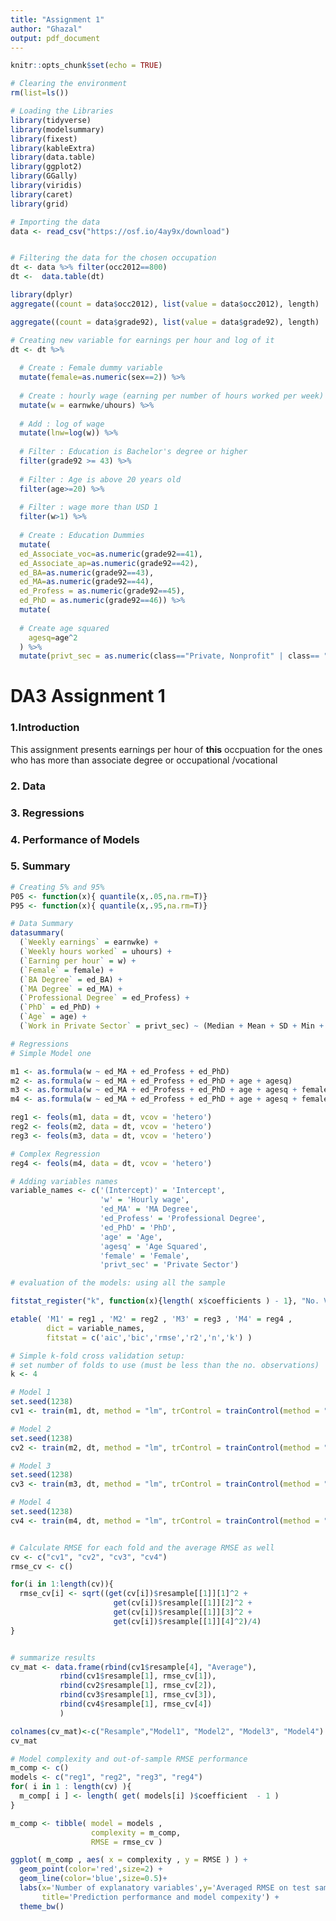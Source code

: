 ```yaml
---
title: "Assignment 1"
author: "Ghazal"
output: pdf_document
---
```


```r
knitr::opts_chunk$set(echo = TRUE)
```


```r
# Clearing the environment
rm(list=ls())

# Loading the Libraries
library(tidyverse)
library(modelsummary)
library(fixest)
library(kableExtra)
library(data.table)
library(ggplot2)
library(GGally)
library(viridis)
library(caret)
library(grid)

```


```r
# Importing the data
data <- read_csv("https://osf.io/4ay9x/download")


# Filtering the data for the chosen occupation
dt <- data %>% filter(occ2012==800)
dt <-  data.table(dt)

```

```r
library(dplyr)
aggregate((count = data$occ2012), list(value = data$occ2012), length)

aggregate((count = data$grade92), list(value = data$grade92), length)

```


```r
# Creating new variable for earnings per hour and log of it
dt <- dt %>% 
  
  # Create : Female dummy variable
  mutate(female=as.numeric(sex==2)) %>% 
  
  # Create : hourly wage (earning per number of hours worked per week)
  mutate(w = earnwke/uhours) %>%
  
  # Add : log of wage
  mutate(lnw=log(w)) %>% 
  
  # Filter : Education is Bachelor's degree or higher
  filter(grade92 >= 43) %>% 
  
  # Filter : Age is above 20 years old
  filter(age>=20) %>% 
  
  # Filter : wage more than USD 1
  filter(w>1) %>% 
  
  # Create : Education Dummies
  mutate(
  ed_Associate_voc=as.numeric(grade92==41),
  ed_Associate_ap=as.numeric(grade92==42),
  ed_BA=as.numeric(grade92==43),
  ed_MA=as.numeric(grade92==44),
  ed_Profess = as.numeric(grade92==45),
  ed_PhD = as.numeric(grade92==46)) %>% 
  mutate(
    
  # Create age squared
    agesq=age^2
  ) %>% 
  mutate(privt_sec = as.numeric(class=="Private, Nonprofit" | class== "Private, For Profit"))

```

# DA3 Assignment 1

### 1.Introduction

This assignment presents earnings per hour of **this** occpuation for the ones who has more than associate degree or occupational /vocational 


### 2. Data

### 3. Regressions

### 4. Performance of Models

### 5. Summary
```r

# Creating 5% and 95% 
P05 <- function(x){ quantile(x,.05,na.rm=T)}
P95 <- function(x){ quantile(x,.95,na.rm=T)}

# Data Summary
datasummary(
  (`Weekly earnings` = earnwke) + 
  (`Weekly hours worked` = uhours) + 
  (`Earning per hour` = w) + 
  (`Female` = female) +
  (`BA Degree` = ed_BA) + 
  (`MA Degree` = ed_MA) + 
  (`Professional Degree` = ed_Profess) + 
  (`PhD` = ed_PhD) + 
  (`Age` = age) + 
  (`Work in Private Sector` = privt_sec) ~ (Median + Mean + SD + Min + Max + P05 + P95 + N), data = dt, title = "Descriptive Summary Statistics" ) %>% kable_styling(latex_options = c("HOLD_position","scale_down"))

```


```r
# Regressions
# Simple Model one

m1 <- as.formula(w ~ ed_MA + ed_Profess + ed_PhD)
m2 <- as.formula(w ~ ed_MA + ed_Profess + ed_PhD + age + agesq)
m3 <- as.formula(w ~ ed_MA + ed_Profess + ed_PhD + age + agesq + female + privt_sec)
m4 <- as.formula(w ~ ed_MA + ed_Profess + ed_PhD + age + agesq + female + privt_sec + female * ed_MA + female * ed_Profess + female * ed_PhD + female * age + female * agesq + female * privt_sec)

reg1 <- feols(m1, data = dt, vcov = 'hetero')
reg2 <- feols(m2, data = dt, vcov = 'hetero')
reg3 <- feols(m3, data = dt, vcov = 'hetero')

# Complex Regression
reg4 <- feols(m4, data = dt, vcov = 'hetero')

```

```r

# Adding variables names
variable_names <- c('(Intercept)' = 'Intercept',
                    'w' = 'Hourly wage',
                    'ed_MA' = 'MA Degree',
                    'ed_Profess' = 'Professional Degree',
                    'ed_PhD' = 'PhD',
                    'age' = 'Age',
                    'agesq' = 'Age Squared',
                    'female' = 'Female',
                    'privt_sec' = 'Private Sector')
```


```r
# evaluation of the models: using all the sample

fitstat_register("k", function(x){length( x$coefficients ) - 1}, "No. Variables")

etable( 'M1' = reg1 , 'M2' = reg2 , 'M3' = reg3 , 'M4' = reg4 , 
        dict = variable_names,
        fitstat = c('aic','bic','rmse','r2','n','k') )


```

```r

# Simple k-fold cross validation setup:
# set number of folds to use (must be less than the no. observations)
k <- 4

# Model 1
set.seed(1238)
cv1 <- train(m1, dt, method = "lm", trControl = trainControl(method = "cv", number = k))

# Model 2
set.seed(1238)
cv2 <- train(m2, dt, method = "lm", trControl = trainControl(method = "cv", number = k))

# Model 3
set.seed(1238)
cv3 <- train(m3, dt, method = "lm", trControl = trainControl(method = "cv", number = k))

# Model 4
set.seed(1238)
cv4 <- train(m4, dt, method = "lm", trControl = trainControl(method = "cv", number = k))


# Calculate RMSE for each fold and the average RMSE as well
cv <- c("cv1", "cv2", "cv3", "cv4")
rmse_cv <- c()

for(i in 1:length(cv)){
  rmse_cv[i] <- sqrt((get(cv[i])$resample[[1]][1]^2 +
                       get(cv[i])$resample[[1]][2]^2 +
                       get(cv[i])$resample[[1]][3]^2 +
                       get(cv[i])$resample[[1]][4]^2)/4)
}


# summarize results
cv_mat <- data.frame(rbind(cv1$resample[4], "Average"),
           rbind(cv1$resample[1], rmse_cv[1]),
           rbind(cv2$resample[1], rmse_cv[2]),
           rbind(cv3$resample[1], rmse_cv[3]),
           rbind(cv4$resample[1], rmse_cv[4])
           )

colnames(cv_mat)<-c("Resample","Model1", "Model2", "Model3", "Model4")
cv_mat 

```


```r
# Model complexity and out-of-sample RMSE performance
m_comp <- c()
models <- c("reg1", "reg2", "reg3", "reg4")
for( i in 1 : length(cv) ){
  m_comp[ i ] <- length( get( models[i] )$coefficient  - 1 ) 
}

m_comp <- tibble( model = models , 
                  complexity = m_comp,
                  RMSE = rmse_cv )

ggplot( m_comp , aes( x = complexity , y = RMSE ) ) +
  geom_point(color='red',size=2) +
  geom_line(color='blue',size=0.5)+
  labs(x='Number of explanatory variables',y='Averaged RMSE on test samples',
       title='Prediction performance and model compexity') +
  theme_bw()
```



```r

```

